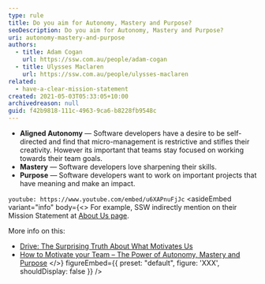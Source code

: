 ```yaml
---
type: rule
title: Do you aim for Autonomy, Mastery and Purpose?
seoDescription: Do you aim for Autonomy, Mastery and Purpose?
uri: autonomy-mastery-and-purpose
authors:
  - title: Adam Cogan
    url: https://ssw.com.au/people/adam-cogan
  - title: Ulysses Maclaren
    url: https://ssw.com.au/people/ulysses-maclaren
related:
  - have-a-clear-mission-statement
created: 2021-05-03T05:33:05+10:00
archivedreason: null
guid: f42b9818-111c-4963-9ca6-b8228fb9548c
---
```

* **Aligned Autonomy** — Software developers have a desire to be self-directed and find that micro-management is restrictive and stifles their creativity. However its important that teams stay focused on working towards their team goals.
* **Mastery** — Software developers love sharpening their skills.
* **Purpose** — Software developers want to work on important projects that have meaning and make an impact.

`youtube: https://www.youtube.com/embed/u6XAPnuFjJc`
<asideEmbed
  variant="info"
  body={<>
    For example, SSW indirectly mention on their Mission Statement at [About Us page](https://www.ssw.com.au/ssw/company/AboutUs.aspx).

More info on this:

* [Drive: The Surprising Truth About What Motivates Us](https://en.wikipedia.org/wiki/Drive:_The_Surprising_Truth_About_What_Motivates_Us)
* [How to Motivate your Team – The Power of Autonomy, Mastery and Purpose](https://ulyssesmaclaren.com/2019/06/04/how-to-motivate-your-team-the-power-of-autonomy-mastery-and-purpose/)
  </>}
  figureEmbed={{
    preset: "default",
    figure: 'XXX',
    shouldDisplay: false
  }}
/>